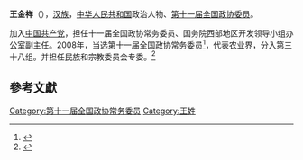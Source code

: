 '''王金祥'''（{{bd|1947年||}}），[[汉族|汉族]]，[[中华人民共和国|中华人民共和国]]政治人物、[[第十一届全国政协委员|第十一届全国政协委员]]。

加入[[中国共产党|中国共产党]]，担任十一届全国政协常务委员、国务院西部地区开发领导小组办公室副主任。2008年，当选第十一届全国政协常务委员<ref>{{cite news|title=第十一届全国政协委员名单|url=http://www.indaa.com.cn/zt/2009qglh/zxzs/200903/t20090303_127573.html|accessdate=2013-04-09|newspaper=新华社北京1月25日电 中国人民政治协商会议第十一届全国委员会委员名单(共2237人，2008年1月25日政协第十届全国委员会常务委员会第二十次会议通过)|date=2008年1月25日|deadurl=yes|archiveurl=https://web.archive.org/web/20130928014403/http://www.indaa.com.cn/zt/2009qglh/zxzs/200903/t20090303_127573.html|archivedate=2013年9月28日}}</ref>，代表农业界，分入第三十八组。并担任民族和宗教委员会专委。<ref>{{cite news|title=全国政协信息-王金祥|url=http://www.cppcc.gov.cn/CMS/wylibary/showJcwyxtInfoWylibary.action?tabJcwyxt.guid=11W0013060&wytype=wjwy|accessdate=2013-04-11|newspaper=全国政协委员会|archive-date=2019-06-02|archive-url=https://web.archive.org/web/20190602153031/http://www.cppcc.gov.cn/CMS/wylibary/showJcwyxtInfoWylibary.action?tabJcwyxt.guid=11W0013060&wytype=wjwy|dead-url=no}}</ref>

==參考文獻==
{{reflist}}
{{中国政治人物小作品}}

[[Category:第十一届全国政协常务委员|Category:第十一届全国政协常务委员]]
[[Category:王姓|Category:王姓]]